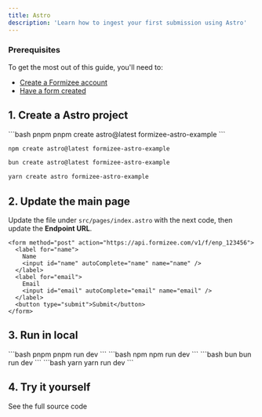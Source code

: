 ```yaml
---
title: Astro
description: 'Learn how to ingest your first submission using Astro'
---
```


### Prerequisites
To get the most out of this guide, you'll need to:

* [Create a Formizee account](https://dashboard.formizee.com)
* [Have a form created](/guides/create-your-first-form)

## 1. Create a Astro project

<CodeGroup>
  ```bash pnpm
  pnpm create astro@latest formizee-astro-example
  ```
  
  ```bash npm
  npm create astro@latest formizee-astro-example
  ```

  ```bash bun
  bun create astro@latest formizee-astro-example
  ```

  ```bash yarn
  yarn create astro formizee-astro-example
  ```
</CodeGroup>

## 2. Update the main page
Update the file under `src/pages/index.astro` with the next code, then update the **Endpoint URL**.

```tsx index.astro {1}
<form method="post" action="https://api.formizee.com/v1/f/enp_123456">
  <label for="name">
    Name
    <input id="name" autoComplete="name" name="name" />
  </label>
  <label for="email">
    Email
    <input id="email" autoComplete="email" name="email" />
  </label>
  <button type="submit">Submit</button>
</form>
```

## 3. Run in local

<CodeGroup>
  ```bash pnpm
  pnpm run dev
  ```
  ```bash npm
  npm run dev
  ```
  ```bash bun
  bun run dev
  ```
  ```bash yarn
  yarn run dev
  ```
</CodeGroup>

## 4. Try it yourself
<Card title="Formizee Astro Example" icon="link" href="https://github.com/formizee/formizee-astro-example">
  See the full source code
</Card>
